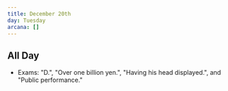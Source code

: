 ```yaml
---
title: December 20th
day: Tuesday
arcana: []
---
```


## All Day
- Exams: "D.", "Over one billion yen.", "Having his head displayed.", and "Public performance."